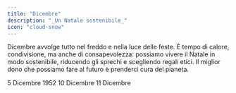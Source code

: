 ```yaml
---
title: "Dicembre"
description: "_Un Natale sostenibile_"
icon: "cloud-snow"
---
```


Dicembre avvolge tutto nel freddo e nella luce delle feste. È tempo di calore, condivisione, ma anche di consapevolezza: possiamo vivere il Natale in modo sostenibile, riducendo gli sprechi e scegliendo regali etici. Il miglior dono che possiamo fare al futuro è prenderci cura del pianeta.

<CardGroup cols="2">
  <Card title="The Great smog " icon="smog" color="#00bef9" horizontal href="/mesi/dicembre/greatsmog">
    5 Dicembre 1952
  </Card>
  <Card title="Giornata mondiale dei diritti animali" icon="cow" color="#00bef9" horizontal href="/mesi/dicembre/dirittianimali">
    10 Dicembre
  </Card>
  <Card title="Giornata mondiale della montagna " icon="mountain-sun" color="#00bef9" horizontal href="mesi/dicembre/montagna">
    11 Dicembre
  </Card>
</CardGroup>
